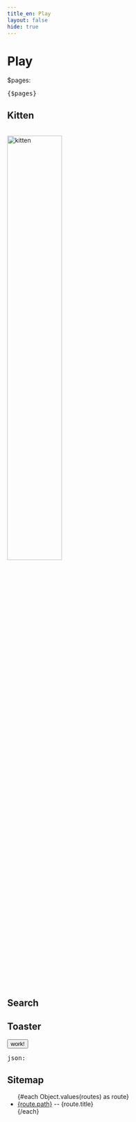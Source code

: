 ```yaml
---
title_en: Play
layout: false
hide: true
---
```

<script>


    function someFunction () {
        createToast({ msg: 'Notifications work!', type: 'danger', timeout: 7000 })
    }


    const routes = getRoutes($lang)
</script>

<h1>Play</h1>

$pages: <JsonView json={$pages} depth={1} />

<pre>{$pages}</pre>

<h2> Kitten</h2>

<br />
<img srcset="https://placekitten.com/200/200 200w,
             https://placekitten.com/300/300 300w,
             https://placekitten.com/600/600 600w,
             https://placekitten.com/800/800 800w,
             https://placekitten.com/1000/1000 1000w,
             https://placekitten.com/1200/1200 1200w,
             "
     sizes="(max-width: 320px) 200px,
            (max-width: 480px) 300px,
            (max-width: 800px) 600px,
            700px"
    src="https://placekitten.com/200/200"
    alt="kitten"
    style="width: 50%"
/>


<h2>Search</h2>
<Search />

<h2>Toaster</h2>
<Notify />
<button on:click={someFunction}>work!</button>

<pre>json: <JsonView json={$toasts} depth={1} /></pre>

## Sitemap

<ul>
    {#each Object.values(routes) as route}
        <li>
            <a href={route.path}>{route.path}</a> -- {route.title}
        </li>
    {/each}
</ul>

